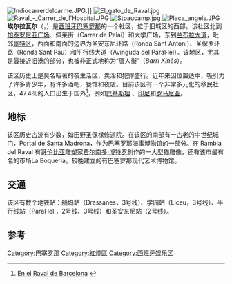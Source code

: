 [[File:Indiocarrerdelcarme.JPG|thumb]].]]
[[File:El_gato_de_Raval.jpg|thumb]]
[[File:Raval_-_Carrer_de_l'Hospital.JPG|thumb]]
[[File:Stpaucamp.jpg|thumb]]
[[File:Plaça_angels.JPG|thumb]]
'''埃尔拉瓦尔'''（{{lang-ca|El Raval}}，{{IPA-ca|əl rəˈβal}}）是[[西班牙|西班牙]][[巴塞罗那|巴塞罗那]]的一个社区，位于旧城区的西部。该社区北到[[加泰罗尼亚广场|加泰罗尼亚广场]]、佩莱街（Carrer de Pelai）和大学广场，东到[[兰布拉大道|兰布拉大道]]，毗邻[[哥特区|哥特区]]，西面和南面的边界为圣安东尼环路（Ronda Sant Antoni）、圣保罗环路（Ronda Sant Pau）和平行线大道（Avinguda del Paral·lel）。该地区，尤其是最接近旧港的部分，也被非正式地称为“唐人街”（''Barri Xinès''）。

该区历史上是臭名昭著的夜生活区，卖淫和犯罪盛行。近年来因位置适中，吸引力了许多青少年，有许多酒吧，餐馆和夜店。目前该区有一个非常多元化的移民社区，47.4％的人口出生于国外<ref>[http://www.terral.ws/enelravdebcn.htm En el Raval de Barcelona] {{webarchive|url=https://web.archive.org/web/20131029055724/http://www.terral.ws/enelravdebcn.htm |date=2013-10-29 }}</ref>，例如[[巴基斯坦|巴基斯坦]] 、[[印尼|印尼]]和[[罗马尼亚|罗马尼亚]]。

==地标==
该区历史古迹有少数，如田野圣保禄修道院。在该区的南部有一古老的中世纪城门，Portal de Santa Madrona，作为巴塞罗那海事博物馆的一部分。在 Rambla del Raval 有[[哥伦比亚|哥伦比亚]]雕塑家[[费尔南多·博特罗|费尔南多·博特罗]]創作的一大型猫雕像，还有该市最有名的市场La Boqueria。较晚建立的有巴塞罗那现代艺术博物馆。

==交通==
该区有数个地铁站：船坞站（Drassanes，3号线）、学园站（Liceu，3号线）、平行线站（Paral·lel ，2号线、3号线）和圣安东尼站（2号线）。

==参考==
<references/>

{{coord|41|22|47|N|2|10|5|E|type:city_region:ES_source:frwiki|display=title}}
{{DEFAULTSORT:El Raval}}
[[Category:巴塞罗那|Category:巴塞罗那]]
[[Category:紅燈區|Category:紅燈區]]
[[Category:西班牙娱乐区|Category:西班牙娱乐区]]